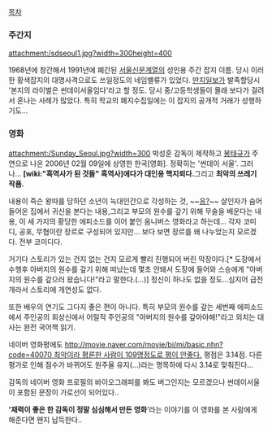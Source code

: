 [[목차]]

=== 주간지 ===
attachment:/sdseoul1.jpg?width=300height=400

1968년에 창간해서 1991년에 폐간된 [[서울신문]]계열의 성인용 주간 잡지 이름. 당시 이러한 황색잡지의 대명사격으로도 쓰일정도의 네임밸류가 있었다. [[딴지일보]]가 발족할당시 '본지의 라이벌은 썬데이서울임다'라고 할 정도. 당시 중/고등학생들이 몰래 보다가 걸려서 혼나는 사례가 많았다. 특히 학교의 폐지수집일에는 이 잡지의 공개적 거래가 성행하기도...
=== 영화 ===
attachment:/Sunday_Seoul.jpg?width=300
박성훈 감독이 제작하고  [[봉태규]]가 주연으로 나온 2006년 02월 09일에 상영한 한국[영화]. 정확히는 '썬데이 서울'.
그러나... '''[wiki:"흑역사가 된 것들" 흑역사]에다가 대인용 핵지뢰다. '''그리고 '''최악의 쓰레기 작품.'''

내용이 즉슨 왕따를 당하던 소년이 늑대인간으로 각성하는 것, ~~[[우기명|응?]]~~ 살인자가 숨어들어온 집에서 귀신을 본다는 내용,그리고 부모의 원수를 갚기 위해 무술을 배운다는 내용, 이 세 가지의 황당한 에피소드를 이어 붙인 옴니버스 영화라고 하는데... 각자 코미디, 공포, 무협이란 장르로 구성되어 있지만... 보다 보면 장르를 왜 나누었는지 모르겠다. 전부 코미디다.

거기다 스토리가 있는 건지 없는 건지 모르게 빨리 진행되어 버린 막장이다.[* 도장에서 수행후 아버지의 원수를 갚기 위해 떠났는데 몇초 안돼서 도장에 들어와 스승에게 "아버지의 원수를 갚으러 왔습니다!"라고 말한다.(…)] 정신이 하나도 없을 정도...심지어 급전개라서 스토리에 개연성도 없다.

또한 배우의 연기도 그다지 좋은 편이 아니다. 특히 부모의 원수를 갚는 세번째 에피소드에서 주인공의 회상신에서 어릴적 주인공의 "아버지의 원수를 갚아야해!"라고 외치는 대사는 완전 국어책 읽기.

네이버 영화평에도 [[http://movie.naver.com/movie/bi/mi/basic.nhn?code=40070 최악이라 평론한 사람이 109명정도로 평이 안좋다.]] 평점은 3.14점. 다른 평가로 인해 점수가 바뀌어도 원주율 유지(...)라는 명목하에 다시 3.14로 맞춰진다...

감독의 네이버 영화 프로필의 바이오그래피를 봐도 버그인지는 모르겠으나 썬데이서울이 포함된 문장이 가로선이 되어있다..

''''재력이 좋은 한 감독이 정말 심심해서 만든 영화''''라는 이야기를 이 영화를 본 사람에게 해준다면 왠지 납득한다..
